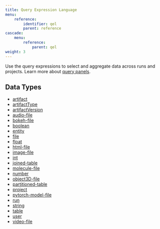 ```yaml
---
title: Query Expression Language
menu:
    reference:
        identifier: qel
        parent: reference
cascade:
    menu:
        reference:
            parent: qel
weight: 3
---
```

Use the query expressions to select and aggregate data across runs and projects. 
Learn more about [query panels](/guides/models/app/features/panels/query-panels/).

## Data Types

* [artifact](./artifact.md)
* [artifactType](./artifact-type.md)
* [artifactVersion](./artifact-version.md)
* [audio-file](./audio-file.md)
* [bokeh-file](./bokeh-file.md)
* [boolean](./boolean.md)
* [entity](./entity.md)
* [file](./file.md)
* [float](./float.md)
* [html-file](./html-file.md)
* [image-file](./image-file.md)
* [int](./int.md)
* [joined-table](./joined-table.md)
* [molecule-file](./molecule-file.md)
* [number](./number.md)
* [object3D-file](./object-3-d-file.md)
* [partitioned-table](./partitioned-table.md)
* [project](./project.md)
* [pytorch-model-file](./pytorch-model-file.md)
* [run](./run.md)
* [string](./string.md)
* [table](./table.md)
* [user](./user.md)
* [video-file](./video-file.md)

